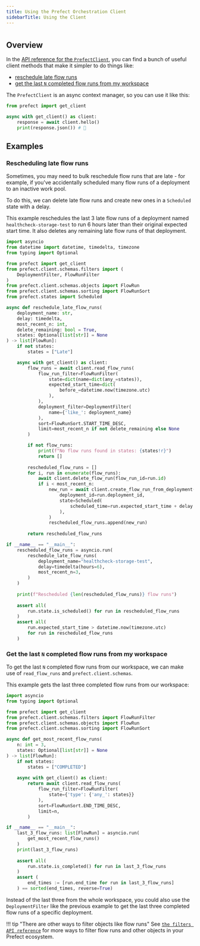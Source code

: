 ```yaml
---
title: Using the Prefect Orchestration Client
sidebarTitle: Using the Client
---
```


# 
## Overview
In the [API reference for the `PrefectClient`](/2.13.8/api-ref/prefect/client/orchestration/), you can find a bunch of useful client methods that make it simpler to do things like:

- [reschedule late flow runs](#rescheduling-late-flow-runs)
- [get the last `N` completed flow runs from my workspace](#get-the-last-n-completed-flow-runs-from-my-workspace)

The `PrefectClient` is an async context manager, so you can use it like this:
```python hl_lines="3"
from prefect import get_client

async with get_client() as client:
    response = await client.hello()
    print(response.json()) # 👋
```


## Examples

### Rescheduling late flow runs
Sometimes, you may need to bulk reschedule flow runs that are late - for example, if you've accidentally scheduled many flow runs of a deployment to an inactive work pool.

To do this, we can delete late flow runs and create new ones in a `Scheduled` state with a delay.

This example reschedules the last 3 late flow runs of a deployment named `healthcheck-storage-test` to run 6 hours later than their original expected start time. It also deletes any remaining late flow runs of that deployment.

```python
import asyncio
from datetime import datetime, timedelta, timezone
from typing import Optional

from prefect import get_client
from prefect.client.schemas.filters import (
    DeploymentFilter, FlowRunFilter
)
from prefect.client.schemas.objects import FlowRun
from prefect.client.schemas.sorting import FlowRunSort
from prefect.states import Scheduled

async def reschedule_late_flow_runs(
    deployment_name: str,
    delay: timedelta,
    most_recent_n: int,
    delete_remaining: bool = True,
    states: Optional[list[str]] = None
) -> list[FlowRun]:
    if not states:
        states = ["Late"]

    async with get_client() as client:
        flow_runs = await client.read_flow_runs(
            flow_run_filter=FlowRunFilter(
                state=dict(name=dict(any_=states)),
                expected_start_time=dict(
                    before_=datetime.now(timezone.utc)
                ),
            ),
            deployment_filter=DeploymentFilter(
                name={'like_': deployment_name}
            ),
            sort=FlowRunSort.START_TIME_DESC,
            limit=most_recent_n if not delete_remaining else None
        )

        if not flow_runs:
            print(f"No flow runs found in states: {states!r}")
            return []
        
        rescheduled_flow_runs = []
        for i, run in enumerate(flow_runs):
            await client.delete_flow_run(flow_run_id=run.id)
            if i < most_recent_n:
                new_run = await client.create_flow_run_from_deployment(
                    deployment_id=run.deployment_id,
                    state=Scheduled(
                        scheduled_time=run.expected_start_time + delay
                    ),
                )
                rescheduled_flow_runs.append(new_run)
            
        return rescheduled_flow_runs

if __name__ == "__main__":
    rescheduled_flow_runs = asyncio.run(
        reschedule_late_flow_runs(
            deployment_name="healthcheck-storage-test",
            delay=timedelta(hours=6),
            most_recent_n=3,
        )
    )
    
    print(f"Rescheduled {len(rescheduled_flow_runs)} flow runs")
        
    assert all(
        run.state.is_scheduled() for run in rescheduled_flow_runs
    )
    assert all(
        run.expected_start_time > datetime.now(timezone.utc)
        for run in rescheduled_flow_runs
    )
```

### Get the last `N` completed flow runs from my workspace
To get the last `N` completed flow runs from our workspace, we can make use of `read_flow_runs` and `prefect.client.schemas`.

This example gets the last three completed flow runs from our workspace:
```python
import asyncio
from typing import Optional

from prefect import get_client
from prefect.client.schemas.filters import FlowRunFilter
from prefect.client.schemas.objects import FlowRun
from prefect.client.schemas.sorting import FlowRunSort

async def get_most_recent_flow_runs(
    n: int = 3,
    states: Optional[list[str]] = None
) -> list[FlowRun]:
    if not states:
        states = ["COMPLETED"]
    
    async with get_client() as client:
        return await client.read_flow_runs(
            flow_run_filter=FlowRunFilter(
                state={'type': {'any_': states}}
            ),
            sort=FlowRunSort.END_TIME_DESC,
            limit=n,
        )

if __name__ == "__main__":
    last_3_flow_runs: list[FlowRun] = asyncio.run(
        get_most_recent_flow_runs()
    )
    print(last_3_flow_runs)
    
    assert all(
        run.state.is_completed() for run in last_3_flow_runs
    )
    assert (
        end_times := [run.end_time for run in last_3_flow_runs]
    ) == sorted(end_times, reverse=True)
```

Instead of the last three from the whole workspace, you could also use the `DeploymentFilter` like the previous example to get the last three completed flow runs of a specific deployment.

!!! tip "There are other ways to filter objects like flow runs"
    See [`the filters API reference`](/2.13.8/api-ref/prefect/client/schemas/#prefect.client.schemas.filters) for more ways to filter flow runs and other objects in your Prefect ecosystem.

